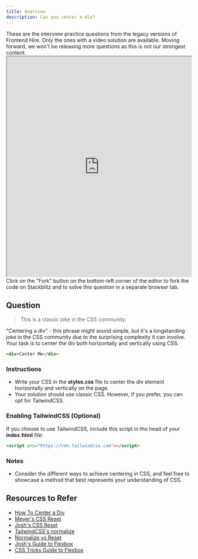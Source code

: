 ```yaml
---
title: Overview
description: Can you center a div?
---
```


<Callout title="Questions are deprecated!" type="error">
  These are the interview practice questions from the legacy versions of
  Frontend Hire. Only the ones with a video solution are available. Moving
  forward, we won't be releasing more questions as this is not our strongest
  content.
</Callout>

<iframe
  src="https://stackblitz.com/edit/stackblitz-starters-kx81qf?ctl=1&embed=1&file=index.html&theme=dark"
  width="100%"
  height="600"
></iframe>

<Callout title="Fork on Stackblitz">
  Click on the "Fork" button on the bottom-left corner of the editor to fork the
  code on Stackblitz and to solve this question in a separate browser tab.
</Callout>

## Question

> This is a classic joke in the CSS community.

"Centering a div" - this phrase might sound simple, but it's a longstanding joke in the CSS community due to the surprising complexity it can involve. Your task is to center the div both horizontally and vertically using CSS.

```html
<div>Center Me</div>
```

### Instructions

- Write your CSS in the **styles.css** file to center the div element horizontally and vertically on the page.
- Your solution should use classic CSS. However, if you prefer, you can opt for TailwindCSS.

### Enabling TailwindCSS (Optional)

If you choose to use TailwindCSS, include this script in the head of your **index.html** file:

```html
<script src="https://cdn.tailwindcss.com"></script>
```

### Notes

- Consider the different ways to achieve centering in CSS, and feel free to showcase a method that best represents your understanding of CSS.

## Resources to Refer

- [How To Center a Div](https://www.joshwcomeau.com/css/center-a-div/)
- [Meyer's CSS Reset](https://meyerweb.com/eric/tools/css/reset/)
- [Josh's CSS Reset](https://www.joshwcomeau.com/css/custom-css-reset/)
- [TailwindCSS's normalize](https://tailwindcss.com/docs/preflight)
- [Normalize vs Reset](https://stackoverflow.com/questions/6887336/what-is-the-difference-between-normalize-css-and-reset-css)
- [Josh's Guide to Flexbox](https://www.joshwcomeau.com/css/interactive-guide-to-flexbox/)
- [CSS Tricks Guide to Flexbox](https://css-tricks.com/snippets/css/a-guide-to-flexbox/)
